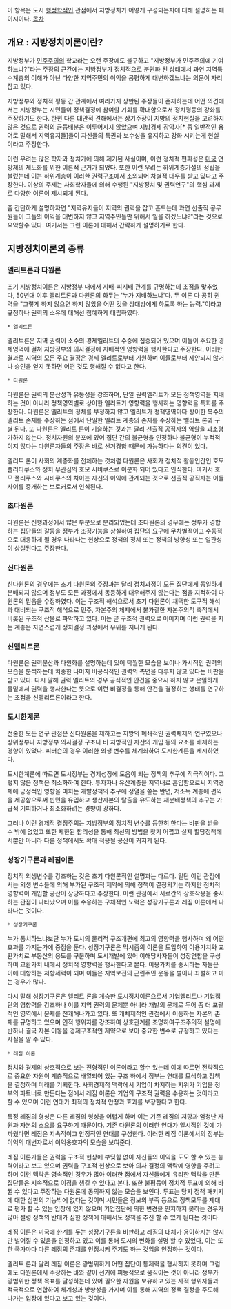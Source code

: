 이 항목은 도시 [[행정학]]적인 관점에서 지방정치가 어떻게 구성되는지에 대해 설명하는 페이지이다.
[[목차]]
== 개요 : 지방정치이론이란? ==
지방정부가 [[민주주의]]의 학교라는 오랜 주장에도 불구하고 "지방정부가 민주주의에 기여하느냐?"라는 주장의 근간에는 지방정부가 정치적으로 분권화 된 상태에서 과연 지역특수계층의 이해가 아닌 다양한 지역주민의 이익을 공평하게 대변하겠느냐는 의문이 자리잡고 있다. 

지방정부와 정치적 평등 간 관계에서 여러가지 상반된 주장들이 존재하는데 어떤 의견에서는 지방정부는 시민들이 정책결정에 참여할 기회를 확대함으로서 정치평등의 강화를 주장하기도 한다. 한편 다른 대안적 견해에서는 상기주장이 지방의 정치현실을 고려하지 않은 것으로 권력의 균등배분은 이루어지지 않았으며 지방경제 장악자[* 좀 일반적인 용어로 말해서 지역유지들]들이 자신들의 특권과 보수성을 유지하고 강화 시키는게 현실이라고 주장한다.

이런 우려는 많은 학자와 정치가에 의해 제기된 사실이며, 이런 정치적 편파성은 [[미국]] 연방제의 제도화를 위한 이론적 근거가 되었다. 또한 이런 우려는 하위계층가설의 정립을 불렀는데 이는 하위계층이 이러한 권력구조에서 소외되어 차별적 대우를 받고 있다고 주장한다. 이상의 주제는 사회학자들에 의해 수행된 "지방정치 및 권력연구"의 핵심 과제로 다양한 이론이 제시되게 된다. 

좀 간단하게 설명하자면 "지역유지들이 지역의 권력을 잡고 흔드는데 과연 선출직 공무원들이 그들의 이익을 대변하지 않고 지역주민들만 위해서 일을 하겠느냐?"라는 것으로 요약할수 있다. 여기서는 그런 이론에 대해서 간략하게 설명하기로 한다.
== 지방정치이론의 종류 ==
=== 엘리트론과 다원론 ===
초기 지방정치이론은 지방정부 내에서 지배-피지배 관계를 규명하는데 초점을 맞추었다, 50년대 이후 엘리트론과 다원론의 화두는 '누가 지배하느냐'다. 두 이론 다 공히 권력을 "그렇게 하지 않으면 하지 않았을 어떤 것을 상대방에게 하도록 하는 능력."이라고 규정하나 권력의 소유에 대해선 첨예하게 대립하였다.

 * 엘리트론 
엘리트론은 지역 권력이 소수의 경제엘리트의 수중에 집중되어 있으며 이들이 주요한 경제영역에 걸쳐 지방정부의 의사결정에 지배적인 영향력을 행사한다고 주장한다. 이러한 결과로 지역의 모든 주요 결정은 경제 엘리트로부터 기원하며 이들로부터 제안되지 않거나 승인을 얻지 못하면 어떤 것도 행해질 수 없다고 한다.

 * 다원론
다원론은 권력의 분산성과 유동성을 강조하며, 단일 권력엘리트가 모든 정책영역을 지배하는 것이 아니라 정책영역별로 상이한 엘리트가 영향력을 행사하는 영향력을 특화를 주장한다. 다원론은 엘리트의 정체를 부정하지 않고 엘리트가 정책영역마다 상이한 복수의 엘리트 존재를 주장하는 점에서 단일한 엘리트 계층의 존재를 주장하는 엘리트 론과 구별 된다. 또 다원론은 엘리트 론이 기술하는 것과는 달리 선출직 공직자의 역할을 과소평가하지 않는다. 정치자원의 분포에 있어 집단 간의 불균형을 인정하나 불균형이 누적적이지 않다는 다원론자들의 주장은 바로 선거경합 때문에 가능하다는 의견이 있다. 

엘리트 론이 사회의 계층화를 전체하는 것처럼 다원론은 사회가 정치적 활동인간인 호모 폴리티쿠스와 정치 무관심의 호모 시비쿠스로 이분화 되어 있다고 인식한다. 여기서 호모 폴리쿠스와 시비쿠스의 차이는 자신의 이익에 관계되는 것으로 선출직 공직자는 이들사이를 중개하는 브로커로서 인식된다.
=== 초다원론 ===
다원론은 진행과정에서 많은 부분으로 분리되었는데 초다원론의 경우에는 정부가 경합하는 집단들의 갈등을 정부가 조정기능을 상실하여 집단의 요구에 무차별적이고 수동적으로 대응하게 될 경우 나타나는 현상으로 정책의 정체 또는 정책의 방향성 또는 일관성이 상실된다고 주장한다.
=== 신다원론 ===
신다원론의 경우에는 초기 다원론의 주장과는 달리 정치과정이 모든 집단에게 동일하게 분배되지 않으며 정부도 모든 과정에서 동등하게 대우해주지 않는다는 점을 지적하여 다원론의 믿음을 수정하였다. 이는 구조적 해석으로서 초기 다원론이 채택한 도구적 해석과 대비되는 구조적 해석으로 민주, 자본주의 체제에서 불가결한 자본주의적 축적에서 비롯된 구조적 산물로 파악하고 있다. 이는 곧 구조적 권력으로 이어지며 이런 권력을 지는 계층은 자연스럽게 정치결정 과정에서 우위를 지니게 된다.
=== 신엘리트론 ===
다원론은 권력분산과 다원화를 설명하는데 있어 탁월한 모습을 보이나 가시적인 권력의 모습을 분석하는데 치중한 나머지 비공식적인 권력의 측면을 다루지 않고 있다는 비판을 받고 있다. 다시 말해 권력 엘리트의 경우 공식적인 안건을 중요시 하지 않고 은밀하게 물밑에서 권력을 행사한다는 뜻으로 이런 비결정을 통해 안건을 결정하는 행태를 연구하는 초점을 신엘리트론이라고 한다.
=== 도시한계론 ===
전술한 모든 연구 관점은 신다원론을 제하고는 지방의 폐쇄적인 권력체제의 연구였으나 상위정부나 지방정부 의사결정 구조나 비 지방적인 자산의 개입 등의 요소를 배제하는 경향이 있었다. 피터슨의 경우 이러한 외생 변수를 체계화하여 도시한계론을 제시하였다.

도시한계론에 따르면 도시정부는 경제성장에 도움이 되는 정책의 추구에 적극적이다. 그렇지 않은 정책은 최소화하여 한다. 투자자나 유산계층을 지역내로 흡입함으로써 지역경제에 긍정적인 영향을 미치는 개발정책의 추구에 정열을 쏟는 반면, 저소득 계층에 편익을 제공함으로써 빈민을 유입하고 생산자본의 탈출을 유도하는 재분배정책의 추구는 가급적 기피하거나 최소화하려는 경향이 강하다.

그러나 이런 경제적 결정주의는 지방정부의 정치적 변수를 등한히 한다는 비판을 받을 수 밖에 없었고 또한 제한된 합리성을 통해 최선의 방법을 찾기 어렵고 실제 할당정책에서뿐만 아니라 다른 정책에서도 확대 적용될 공산이 커지게 된다.
=== 성장기구론과 레짐이론 ===
정치적 외생변수를 강조하는 것은 초기 다원론적인 설명과는 다르다. 일단 이런 관점에서는 외생 변수들에 의해 부가된 구조적 제약에 의해 정책이 결정되기는 하지만 정치적 영향력이 개입할 공산이 상당하다고 주장한다. 이런 관점에서 서로간의 상호작용을 중시하는 관점이 나타났으며 이를 수용하는 구체적인 노력은 성장기구론과 레짐 이론에서 나타나는 것이다.

 * 성장기구론
누가 통치하느냐보단 누가 도시의 물리적 구조개편에 최고의 영향력을 행사하며 왜 어떤 효과를 가지는가에 중점을 둔다. 성장기구론은 막시즘의 이론을 도입하여 이용가치와 교환가치로 부동산의 용도를 구분하며 도시개발에 있어 이해당사자들이 성장연합을 구성하여 교환가치 내에서 정치적 영향력을 행사한다고 본다. 이용가치를 중시하는 자들은 이에 대항하는 저항세력이 되며 이들은 지역보전의 근린주민 운동을 벌이나 좌절하고 마는 경우가 많다.

다시 말해 성장기구론은 엘리트 론을 계승한 도시정치이론으로서 기업엘리트나 기업집단의 영향력을 강조하나 이를 지역 권력의 문제뿐 아니라 개발의 문제로 두어 좀 더 포괄적인 영역에서 문제를 전개해나가고 있다. 또 개체제적인 관점에서 이동하는 자본의 존재를 규명하고 있으며 인적 행위자를 강조하여 상호관계를 조명하여구조주의적 설명에 반하나 결국 자본 이동을 경제구조적인 제약으로 보아 중요한 변수로 규정하고 있다는 사실을 알 수 있다.

 * 레짐 이론
정치와 경제의 상호적으로 보는 전형적인 이론이라고 할수 있는데 이에 따르면 전략적으로 중요한 자원이 계층적으로 배열되어 있는 구조 하에서 정부는 연대를 모색하고 정책을 결정하며 미래를 기획한다. 사회경제적 맥락에서 기업이 차지하는 지위가 기업을 정부의 파트너로 만든다는 점에서 레짐 이론은 기업의 구조적 권력을 수용하는 것이라고 할 수 있으며 이런 연대가 최적의 정치적 안정과 효과를 보장한다고 한다.

특정 레짐의 형성은 다른 레짐의 형성을 어렵게 하며 이는 기존 레짐의 저항과 엄청난 자원과 자본의 소요를 요구하기 때문이다. 기존 다원론의 이러한 연대가 일시적인 것에 가까웠다면 레짐은 지속적이고 안정적인 연대를 구성한다. 이러한 레짐 이론에서의 정부는 이익의 대변자로서 이익옹호자의 모습을 보여준다.

레짐 이론가들은 권력을 구조적 현상에 부딪힘 없이 자신들의 이익을 도모 할 수 있는 능력이라고 보고 있으며 권력을 구조적 현상으로 보아 의사 결정의 맥락에 영향을 주려고하며 이런 맥락은 영속적인 경우가 많아 이러한 점에서 자신들에게 유리한 맥락을 만든 집단들은 지속적으로 이점을 챙길 수 있다고 본다. 또한 불평등이 정치적 투표에 의해 바뀔 수 있다고 주장하는 다원론에 동의하지 않는 모습을 보인다. 투표는 당지 정책 패키지에 대한 심판의 기능밖에 없다는 것이며 시민들은 정보의 부족 등으로 정책모두를 제대로 평가 할 수 있는 입장에 있지 않으며 기업집단에 의한 변경을 인지하지 못하는 경우가 많아 설령 정책의 반대가 심한 정책에 대해서도 정책을 추진 할 수 있게 된다는 것이다.

레짐 이론은 미국에 한계를 두는 성장기구론을 비판하고 레짐의 대체가 용이하지는 않지만 벌어질 수 있음을 인정하고 있고 이를 통해 도시의 변화를 설명 할 수 있었다, 이는 또한 국가마다 다른 레짐의 존재를 인정시켜 주기도 하는 것임을 인정하는 것이다.
 
엘리트 론과 달리 레짐 이론은 광범위하게 어떤 집단이 통제력을 행사하지 못하며 그럼에도 다원론에서 주장하는 바와 같이 선거에 피동적으로 움직이는 것이 아니라 정부가 광범위한 정책 목표를 달성하는데 있어 필요한 자원을 보유하고 있는 사적 행위자들과 적극적으로 연합하여 체계성과 방향성을 가지며 이를 통해 지역의 정책 결정을 주도해 나가는 입장에 있다고 보고 있는 것이다.
